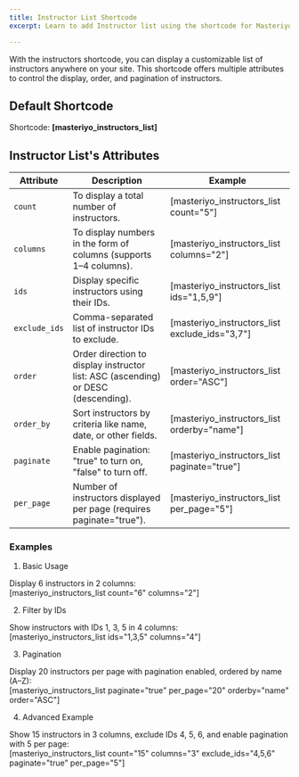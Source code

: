 ```yaml
---
title: Instructor List Shortcode
excerpt: Learn to add Instructor list using the shortcode for Masteriyo.

--- 
```


With the instructors shortcode, you can display a customizable list of instructors anywhere on your site. This shortcode offers multiple attributes to control the display, order, and pagination of instructors.

## Default Shortcode

Shortcode: **[masteriyo_instructors_list]**  

## Instructor List's Attributes

| **Attribute** | **Description**                                                                 | **Example**                                                                 |
|----------------|---------------------------------------------------------------------------|------------------------------------------------------------------------------|
| `count` | To display a total number of instructors.                                              | [masteriyo_instructors_list count="5"]      |
| `columns`    | To display numbers in the form of columns (supports 1–4 columns).                              | [masteriyo_instructors_list columns="2"]  |
| `ids`    | Display specific instructors using their IDs.              | [masteriyo_instructors_list ids="1,5,9"] |
| `exclude_ids` | Comma-separated list of instructor IDs to exclude.            | [masteriyo_instructors_list exclude_ids="3,7"] |
| `order`  | Order direction to display instructor list: ASC (ascending) or DESC (descending).                     |[masteriyo_instructors_list order="ASC"] |
| `order_by` | Sort instructors by criteria like name, date, or other fields.                            | [masteriyo_instructors_list orderby="name"] |
| `paginate` | Enable pagination: "true" to turn on, "false" to turn off.                       | [masteriyo_instructors_list paginate="true"] |
| `per_page` | Number of instructors displayed per page (requires paginate="true").                                 | [masteriyo_instructors_list per_page="5"]|    

### Examples

1. Basic Usage  

Display 6 instructors in 2 columns:  
[masteriyo_instructors_list count="6" columns="2"]  

2. Filter by IDs  

Show instructors with IDs 1, 3, 5 in 4 columns:  
[masteriyo_instructors_list ids="1,3,5" columns="4"]  

3. Pagination  

Display 20 instructors per page with pagination enabled, ordered by name (A–Z):  
[masteriyo_instructors_list paginate="true" per_page="20" orderby="name" order="ASC"]  

4. Advanced Example  

Show 15 instructors in 3 columns, exclude IDs 4, 5, 6, and enable pagination with 5 per page:  
[masteriyo_instructors_list count="15" columns="3" exclude_ids="4,5,6" paginate="true" per_page="5"]

